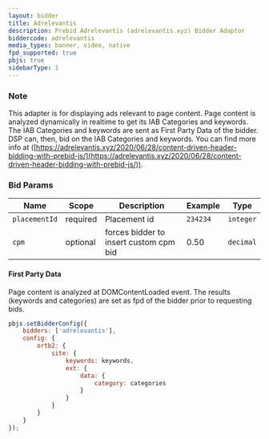 ```yaml
---
layout: bidder
title: Adrelevantis
description: Prebid Adrelevantis (adrelevantis.xyz) Bidder Adaptor
biddercode: adrelevantis
media_types: banner, video, native
fpd_supported: true
pbjs: true
sidebarType: 1
---
```


### Note

This adapter is for displaying ads relevant to page content. Page content is analyzed dynamically in realtime to get its IAB Categories and keywords. The IAB Categories and keywords are sent as First Party Data of the bidder. DSP can, then, bid on the IAB Categories and keywords. You can find more info at ([https://adrelevantis.xyz/2020/06/28/content-driven-header-bidding-with-prebid-js/](https://adrelevantis.xyz/2020/06/28/content-driven-header-bidding-with-prebid-js/)).

### Bid Params


| Name          | Scope    | Description | Example | Type     |
|---------------|----------|-------------|---------|----------|
| `placementId` | required |  Placement id          | `234234`   | `integer` |
| `cpm`         | optional | forces bidder to insert custom cpm bid            |   0.50      | `decimal`  |

#### First Party Data

Page content is analyzed at DOMContentLoaded event. The results (keywords and categories) are set as fpd of the bidder prior to requesting bids.

```javascript
pbjs.setBidderConfig({
    bidders: ['adrelevantis'],
    config: {
        ortb2: {
            site: {
                keywords: keywords,
                ext: {
                    data: {
                        category: categories
                    }
                }
            }
        }
    }
});
```
